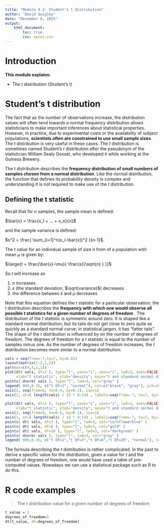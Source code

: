 ```yaml
---
title: "Module 4.2: Student's t distribution"
author: "David Quigley"
date: "December 4, 2015"
output: 
    html_document:
        toc: true
        css: swiss.css
---
```



Introduction
========================================

**This module explains:**

* The t distribution (Student's t)

Student's t distribution
================================================================================

The fact that as the number of observations increase, the distribution values will often tend towards a normal frequency distribution allows statisticians to make important inferences about statistical properties. However, in practice, due to experimental costs or the availability of subject populations, **scientists often are constrained to use small sample sizes**. The *t* distribution is very useful in these cases. The *t* distribution is sometimes named Student's *t* distribution after the pseudonym of the statistician William Sealy Gosset, who developed it while working at the Guiness Brewery.

The t distribution describes the **frequency distribution of small numbers of samples chosen from a normal distribution**. Like the normal distribution, the function that defines its probability density is complex and understanding it is not required to make use of the *t* distribution.

Defining the t statistic
---------------------------

Recall that for *n* samples, the sample mean is defined:

$\bar{x} = \frac{x_1 + ... + x_n}{n}$ 

and the sample variance is defined:

$s^2 = \frac{ \sum_{i=1}^n(x_i-\bar{x})^2 }{n-1}$. 

The *t* value for an individual sample of size *n* from of a population with mean $\mu$ is given by:

$\large{t = \frac{\bar{x}-\mu}{ \frac{s}{\sqrt{n} } }}$

So *t* will increase as 

1) *n* increases
2) *s* (the standard deviation, $\sqrt(variance)$) decreases
3) the difference between $\bar{x}$ and $\mu$ decreases

Note that this equation defines the *t* statistic for a particular observation; the *t* distribution describes the **frequency with which one would observe all possible *t* statistics for a given number of degrees of freedom** . The distribution of the *t* statistic is symmetric around zero. It is shaped like a standard normal distribution, but its tails do not get close to zero quite as quickly as a standard normal curve; in statistical jargon, it has "fatter tails". The shape of the *t* distribution is influenced by on the number of degrees of freedom. The degrees of freedom for a *t* statistic is equal to the number of samples minus one. As the number of degrees of freedom increases, the *t* distribution becomes more simlar to a normal distribution:

```r
vals = seq(from=-7,to=7, by=0.01)
layout(matrix(1:2,1,2))
par(mar=c(4,4,1,1))
plot(dt( vals, df=1 ), type="l", yaxs="i", xaxs="i", lwd=3, axes=FALSE, 
     xlab="t statistic", ylab="density", main="t and standard normal distribution", ylim=c(0,.4) )
points( dnorm( vals ), type="l", lwd=3, col="gray" )
legend( 900,0.35, c("t DF=1", "normal"), col=c("black", "gray"), pch=19)
axis(2, seq(from=0, to=0.4, by=0.1), las=1)
axis(1, at=( length(vals) / 14 * 0:14) , labels=seq(from=-7, to=7, by=1), las=1)

plot(dt( vals, df=1 ), type="l", yaxs="i", xaxs="i", lwd=3, axes=FALSE, 
     xlab="t statistic", ylab="density", main="t and standard normal distribution", ylim=c(0,.4) )
axis(2, seq(from=0, to=0.4, by=0.1), las=1)
axis(1, at=( length(vals) / 14 * 0:14) , labels=seq(from=-7, to=7, by=1), las=1)
points( dt( vals, df=3 ), type="l", lwd=3, col="cornflowerblue" )
points( dt( vals, df=6 ), type="l", lwd=3, col="gold" )
points( dt( vals, df=20 ), type="l", lwd=3, col="darkgreen" )
points( dnorm( vals ), type="l", lwd=3, col="gray" )
legend( 900,0.35, c("t DF=1","t DF=3","t DF=6","t DF=20", "normal"), col=c("black", "cornflowerblue", "gold", "darkgreen", "gray"), pch=19)
```

The formula describing the *t* distribution is rather complicated. In the past to derive a specific value for the distribution, given a value for *t* and the number of degrees of freedom, one would have used a table of pre-computed values. Nowadays we can use a statistical package such as R to do this. 

R code examples
=======================

> The t distribution value for a given number of degrees of freedom

```r
t_value = 3
degrees_of_freedom=5
dt(t_value, df=degrees_of_freedom)

```
